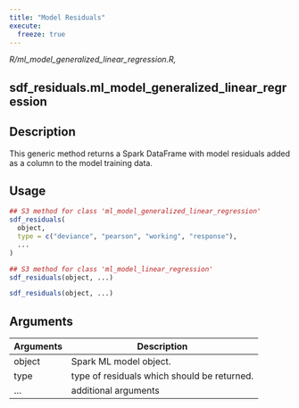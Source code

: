 ```yaml
---
title: "Model Residuals"
execute:
  freeze: true
---
```


*R/ml_model_generalized_linear_regression.R,*

## sdf_residuals.ml_model_generalized_linear_regression

## Description
This generic method returns a Spark DataFrame with model residuals added as a column to the model training data. 


## Usage
```r
## S3 method for class 'ml_model_generalized_linear_regression'
sdf_residuals( 
  object, 
  type = c("deviance", "pearson", "working", "response"), 
  ... 
) 

## S3 method for class 'ml_model_linear_regression'
sdf_residuals(object, ...) 

sdf_residuals(object, ...) 
```

## Arguments
|Arguments|Description|
|---|---|
| object | Spark ML model object. |
| type | type of residuals which should be returned. |
| ... | additional arguments |







